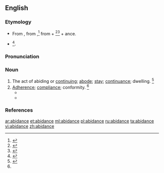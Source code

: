 ==English==

===Etymology===
* From {{etyl|enm}} {{term|abiden|lang=enm}}, from {{etyl|ang}} {{term|abidan|ābīdan|wait||lang=ang}},<ref>{{reference-book | last =| first = | authorlink =  | coauthors =  | editor =Lindberg, Christine A.    | others =  | title = The Oxford College Dictionary | origdate =  | origyear = 2002| origmonth =  | url =  | format =  | accessdate =  | accessyear =  | accessmonth =  | edition = 2nd | date =  | year =2007| month =  | publisher =Spark Publishing.  | location =New York, NY | language =  | id =  | doi = | isbn =978-1-4114-0500-4 | lccn = | ol = | pages =2| chapter =  | chapterurl =  | quote =}}</ref> from {{term|a|ā|lang=ang}} + {{term|bidan|bīdan|to bide, remain|lang=ang}}<ref>{{reference-book | last =| first = | authorlink =  | coauthors =  | editor =Morris, William    | others =  | title = The American Heritage Dictionary of the English Language | origdate =  | origyear = 1969| origmonth =  | url =  | format =  | accessdate =  | accessyear =  | accessmonth =  | edition =  | date =  | year =1971| month =  | publisher =American Heritage Publishing Co., Inc. | location = New York, NY | language =  | id =  | doi = | isbn =0-395-09066-0 | lccn = | ol = | pages =3| chapter =  | chapterurl =  | quote =}}</ref><ref>{{reference-book | last =| first = | authorlink =  | coauthors =  | editor =Gove, Philip Babcock    | others =  | title = Webster's Third International Dictionary of the English Language Unabridged | origdate =  | origyear = 1909 | origmonth =  | url =  | format =  | accessdate =  | accessyear =  | accessmonth =  | edition =  | date =  | year =1976  | month =  | publisher =G. & C. Merriam Co.  | location = Springfield, MA | language =  | id =  | doi = | isbn =0-87779-101-5 | lccn = | ol = | pages =3| chapter =  | chapterurl =  | quote =}}</ref> + ance.
* {{suffix|abide|ance}}<ref>{{reference-book | last = Dobbie | first = Elliott K. | coauthors = Dunmore, C. William, et al. | editor = Barnhart, Robert K.| title = Chambers Dictionary of Etymology | origyear = 1998 | year = 2004 | publisher = Chambers Harrap Publishers Ltd | location = Edinburgh, Scotland | isbn =0550142304 | pages = 3}}</ref>.

===Pronunciation===
{{a|US}} {{IPA|/əˈbaɪd.n̩s/|/əˈbaɪd.n̩ts/}}

===Noun===
{{en-noun}}

# The act of abiding or [[continuing]]; [[abode]]; [[stay]]; [[continuance]]; dwelling. {{defdate|Early 17<sup>th</sup> century.}}<ref name=SOED>{{reference-book | last =| first = | authorlink =  | coauthors =  | editor =Brown, Lesley  | others =  | title = The Shorter Oxford English Dictionary | origdate =  | origyear = 1933| origmonth =  | url =  | format =  | accessdate =  | accessyear =  | accessmonth =  | edition = 5th | date =  | year =2003| month =  | publisher =Oxford University Press  | location =Oxford, UK | language =  | id =  | doi = | isbn =978-0-19-860575-7 | lccn = | ol = | pages =4| chapter =  | chapterurl =  | quote =}}</ref>
# [[adherence|Adherence]]; [[compliance]]; conformity. {{defdate|Early 19<sup>th</sup> century.}}<ref name=SOED/>
#* {{quote-book|year=1840|title=The history of the holy war|page=262|author=Thomas Fuller|passage=No wonder then, though the Christians had no longer abidance in the holy hill of Palestine  (though this I confess, is but the bark of the text), driving that trade wherewith none ever thrived, the breaking of promises; wherewith one may for a way fairly spread his train, but he will moult his feathers soon after.|url=http://books.google.com/books?id=kok-AAAAYAAJ}}
#* {{quote-book|year=1862|passage=A judicious '''abidance''' by rules, and holding to the results of experience, are good; but not less so, are a judicious setting aside of rules, and a declining to be bound by incomplete experience.|title=Organization in daily life: an essay|page=78|url=http://books.google.com/books?id=AWAAAAAAMAAJ|author=Sir Arthur Helps}}

===References===
<references/>

[[ar:abidance]]
[[et:abidance]]
[[ml:abidance]]
[[pl:abidance]]
[[ru:abidance]]
[[ta:abidance]]
[[vi:abidance]]
[[zh:abidance]]
